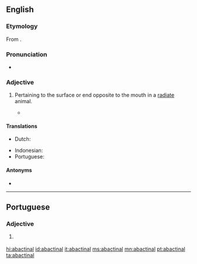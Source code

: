 ==English==

===Etymology===
From {{affix|en|ab-|actinal}}.

===Pronunciation===
* {{a|GenAm}} {{IPA|/æˈbæk.tə.nl̩/|/ˈæˌbæk.tə.nl̩/|/ˌæˌbækˈtaɪ.nl̩/|/ˈæˌbækˌtaɪ.nl̩/|lang=en}}

===Adjective===
{{en-adj}}

# {{label|en|zoology}} Pertaining to the surface or end opposite to the mouth in a [[radiate]] animal.
#* {{quote-journal|journal=Contributions to Natural History|volume=4|page=376|passage=The so-called mouth is always placed at one end of these poles, and from it radiate the most prominent organs, in consequence of which I have called this side of the body the oral or ''actinal'' area, and the opposite side the aboral or '''abactinal''' area.|author=Louis Agassiz}}

====Translations====
{{trans-top|pertaining to the surface or end opposite to the mouth in a radiate animal}}
* Dutch: {{t|nl|abactinaal}}
{{trans-mid}}
* Indonesian: {{t+|id|abaktinal}}
* Portuguese: {{t+|pt|abactinal}}
{{trans-bottom}}

====Antonyms====
* {{l|en|actinal}}

----

==Portuguese==

===Adjective===
{{pt-adj|abactina|l}}

# {{lb|pt|zoology}} {{l|en|abactinal}} {{gloss|pertaining to the surface or end opposite to the mouth in a radiate animal}}

[[hi:abactinal]]
[[id:abactinal]]
[[it:abactinal]]
[[ms:abactinal]]
[[mn:abactinal]]
[[pt:abactinal]]
[[ta:abactinal]]